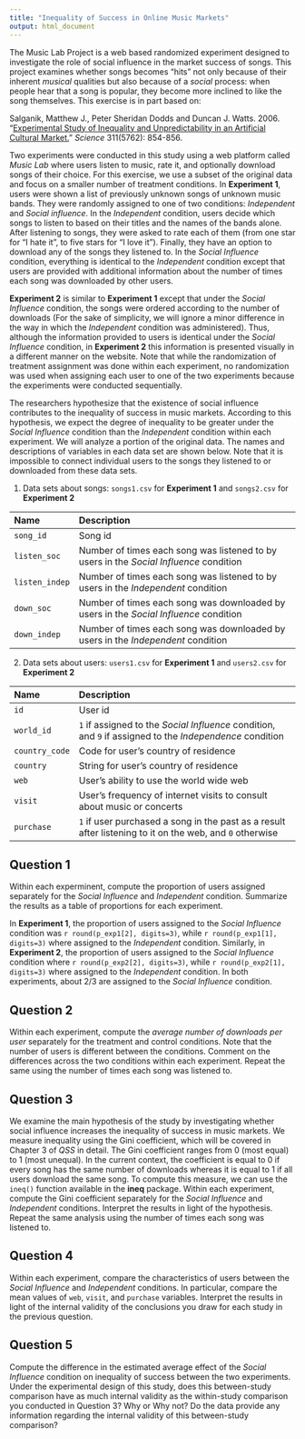 ```yaml
---
title: "Inequality of Success in Online Music Markets"
output: html_document
---
```


The Music Lab Project is a web based randomized experiment designed to investigate the role of social influence in the market success of songs. This project examines whether songs becomes "hits" not only because of their inherent *musical* qualities but also because of a *social* process: when people hear that a song is popular, they become more inclined to like the song themselves. This exercise is in part based on:

Salganik, Matthew J., Peter Sheridan Dodds and Duncan J. Watts. 2006. "[Experimental Study of Inequality and Unpredictability in an Artificial Cultural Market.](http://dx.doi.org/10.1126/science.1121066)" *Science* 311(5762): 854-856.

Two experiments were conducted in this study using a web platform called *Music Lab* where users listen to music, rate it, and optionally download songs of their choice. For this exercise, we use a subset of the original data and focus on a smaller number of treatment conditions. In **Experiment 1**, users were shown a list of previously unknown songs of unknown music bands. They were randomly assigned to one of two conditions: *Independent* and *Social influence*. In the *Independent* condition, users decide which songs to listen to based on their titles and the names of the bands alone. After listening to songs, they were asked to rate each of them (from one star for "I hate it", to five stars for "I love it"). Finally, they have an option to download any of the songs they listened to. In the *Social Influence* condition, everything is identical to the *Independent* condition except that users are provided with additional information about the number of times each song was downloaded by other users.

**Experiment 2** is similar to **Experiment 1** except that under the *Social Influence* condition, the songs were ordered according to the number of downloads (For the sake of simplicity, we will ignore a minor difference in the way in which the *Independent* condition was administered). Thus, although the information provided to users is identical under the *Social Influence* condition, in **Experiment 2** this information is presented visually in a different manner on the website. Note that while the randomization of treatment assignment was done within each experiment, no randomization was used when assigning each user to one of the two experiments because the experiments were conducted sequentially.

The researchers hypothesize that the existence of social influence contributes to the inequality of success in music markets. According to this hypothesis, we expect the degree of inequality to be greater under the *Social Influence* condition than the *Independent* condition within each experiment. We will analyze a portion of the original data. The names and descriptions of variables in each data set are shown below. Note that it is impossible to connect individual users to the songs they listened to or downloaded from these data sets.

1.  Data sets about songs: `songs1.csv` for **Experiment 1** and `songs2.csv` for **Experiment 2**

| Name           | Description                                                                            |
|:---------------|:---------------------------------------------------------------------------------------|
| `song_id`      | Song id                                                                                |
| `listen_soc`   | Number of times each song was listened to by users in the *Social Influence* condition |
| `listen_indep` | Number of times each song was listened to by users in the *Independent* condition      |
| `down_soc`     | Number of times each song was downloaded by users in the *Social Influence* condition  |
| `down_indep`   | Number of times each song was downloaded by users in the *Independent* condition       |

2.  Data sets about users: `users1.csv` for **Experiment 1** and `users2.csv` for **Experiment 2**

| Name           | Description                                                                                              |
|:---------------|:---------------------------------------------------------------------------------------------------------|
| `id`           | User id                                                                                                  |
| `world_id`     | `1` if assigned to the *Social Influence* condition, and `9` if assigned to the *Independence* condition |
| `country_code` | Code for user's country of residence                                                                     |
| `country`      | String for user's country of residence                                                                   |
| `web`          | User's ability to use the world wide web                                                                 |
| `visit`        | User's frequency of internet visits to consult about music or concerts                                   |
| `purchase`     | `1` if user purchased a song in the past as a result after listening to it on the web, and `0` otherwise |

## Question 1

Within each experminent, compute the proportion of users assigned separately for the *Social Influence* and *Independent* condition. Summarize the results as a table of proportions for each experiment.

In **Experiment 1**, the proportion of users assigned to the *Social Influence* condition was `r round(p_exp1[2], digits=3)`, while `r round(p_exp1[1], digits=3)` where assigned to the *Independent* condition. Similarly, in **Experiment 2**, the proportion of users assigned to the *Social Influence* condition where `r round(p_exp2[2], digits=3)`, while `r round(p_exp2[1], digits=3)` where assigned to the *Independent* condition. In both experiments, about 2/3 are assigned to the *Social Influence* condition.

## Question 2

Within each experiment, compute the *average number of downloads per user* separately for the treatment and control conditions. Note that the number of users is different between the conditions. Comment on the differences across the two conditions within each experiment. Repeat the same using the number of times each song was listened to.

## Question 3

We examine the main hypothesis of the study by investigating whether social influence increases the inequality of success in music markets. We measure inequality using the Gini coefficient, which will be covered in Chapter 3 of *QSS* in detail. The Gini coefficient ranges from 0 (most equal) to 1 (most unequal). In the current context, the coefficient is equal to 0 if every song has the same number of downloads whereas it is equal to 1 if all users download the same song. To compute this measure, we can use the `ineq()` function available in the **ineq** package. Within each experiment, compute the Gini coefficient separately for the *Social Influence* and *Independent* conditions. Interpret the results in light of the hypothesis. Repeat the same analysis using the number of times each song was listened to.

## Question 4

Within each experiment, compare the characteristics of users between the *Social Influence* and *Independent* conditions. In particular, compare the mean values of `web`, `visit`, and `purchase` variables. Interpret the results in light of the internal validity of the conclusions you draw for each study in the previous question.

## Question 5

Compute the difference in the estimated average effect of the *Social Influence* condition on inequality of success between the two experiments. Under the experimental design of this study, does this between-study comparison have as much internal validity as the within-study comparison you conducted in Question 3? Why or Why not? Do the data provide any information regarding the internal validity of this between-study comparison?
